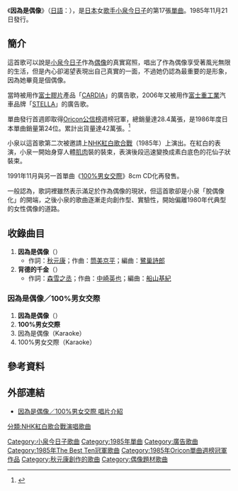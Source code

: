 {{Infobox Single
| Name           = 因為是偶像<br />{{lang|ja|なんてったってアイドル}}
| Artist         = [[小泉今日子|小泉今日子]]
| Album          = [[今日子的清樂美|今日子的清樂美]]
| Released       = 1985年11月21日
| Format         = 
| Recorded       = 
| Genre          = [[偶像歌謡曲|偶像歌謡曲]]
| Length         = 
| Label          = [[Victor_Entertainment|Victor音樂產業]]
| Writer         = [[秋元康|秋元康]]、[[筒美京平|筒美京平]]
| Producer       = 
| Certification  = 
| Chart position = *週間最高排行第1位（[[Oricon公信榜|Oricon]]）
*週間最高排行第1位（[[The_Best_Ten|The Best Ten]]）
*1986年度年間排行第24位（[[Oricon公信榜|Oricon]]）
| Last single    = [[魔女_(小泉今日子單曲)|魔女]]<br />（1985年）
| This single    = '''因為是偶像'''<br />（1985年）
| Next single    = [[100%男女交際|100%男女交際]]<br />（1986年）
}}
《'''因為是偶像'''》（[[日語|日語]]：{{lang|ja|'''なんてったってアイドル'''}}），是[[日本|日本]]女[[歌手|歌手]][[小泉今日子|小泉今日子]]的第17張[[單曲|單曲]]。1985年11月21日發行。

==簡介==
這首歌可以說是[[小泉今日子|小泉今日子]]作為[[偶像藝人|偶像]]的真實寫照，唱出了作為偶像享受著風光無限的生活，但是內心卻渴望表現出自己真實的一面，不過她仍認為最重要的是形象，因為她畢竟是個偶像。

當時被用作[[富士膠片|富士膠片]]產品「[[CARDIA|CARDIA]]」的廣告歌，2006年又被用作[[富士重工業|富士重工業]]汽車品牌「[[STELLA|STELLA]]」的廣告歌。

單曲發行首週即取得[[Oricon公信榜|Oricon公信榜]]週榜冠軍，總銷量達28.4萬張，是1986年度日本單曲銷量第24位。累計出貨量達42萬張。<ref>{{Cite web |url=http://www.pia.co.jp/news/hot/20070116_koizumikyoko_chakuuta.html |script-title=ja:小泉今日子の全シングル36曲の「着うた(R)」が初配信 |accessdate=2010-09-26 |archive-date=2009-04-15 |archive-url=https://web.archive.org/web/20090415074949/http://www.pia.co.jp/news/hot/20070116_koizumikyoko_chakuuta.html |dead-url=yes }}</ref>

小泉以這首歌第二次被邀請上[[NHK紅白歌合戰|NHK紅白歌合戰]]（1985年）上演出。在紅白的表演，小泉一開始身穿人體[[肌肉|肌肉]]裝的裝束，表演後段迅速變換成素白底色的花仙子狀裝束。

1991年11月與另一首單曲《[[100%男女交際|100%男女交際]]》8cm CD化再發售。

一般認為，歌詞裡雖然表示滿足於作為偶像的現狀，但這首歌卻是小泉「脫偶像化」的開端，之後小泉的歌曲逐漸走向創作型、實驗性，開始偏離1980年代典型的女性偶像的道路。

==收錄曲目==
#'''因為是偶像'''（{{lang|ja|なんてったってアイドル}}）
#*作詞：[[秋元康|秋元康]]；作曲：[[筒美京平|筒美京平]]；編曲：[[鷺巢詩郎|鷺巢詩郎]]
#'''背德的千金'''（{{lang|ja|背徳の令嬢}}）
#*作詞：[[森雪之丞|森雪之丞]]；作曲：[[中崎英也|中崎英也]]；編曲：[[船山基紀|船山基紀]]

===因為是偶像／100%男女交際===
#'''因為是偶像'''（{{lang|ja|なんてったってアイドル}}）
#'''100%男女交際'''
#因為是偶像（Karaoke）
#100%男女交際（Karaoke）

==參考資料==
{{reflist}}

==外部連結==
*[http://www.jvcmusic.co.jp/-/Discography/A000330/VIDL-10185.html 因為是偶像／100%男女交際 唱片介紹]{{Wayback|url=http://www.jvcmusic.co.jp/-/Discography/A000330/VIDL-10185.html |date=20111119035427 }}

{{DEFAULTSORT:Nantettatte Idol}}
[[Category:小泉今日子歌曲|Category:小泉今日子歌曲]]
[[Category:1985年單曲|Category:1985年單曲]]
[[Category:廣告歌曲|Category:廣告歌曲]]
[[Category:1985年The_Best_Ten冠軍歌曲|Category:1985年The Best Ten冠軍歌曲]]
[[Category:1985年Oricon單曲週榜冠軍作品|Category:1985年Oricon單曲週榜冠軍作品]]
[[Category:秋元康創作的歌曲|Category:秋元康創作的歌曲]]
[[分類:NHK紅白歌合戰演唱歌曲|分類:NHK紅白歌合戰演唱歌曲]]
[[Category:偶像題材歌曲|Category:偶像題材歌曲]]